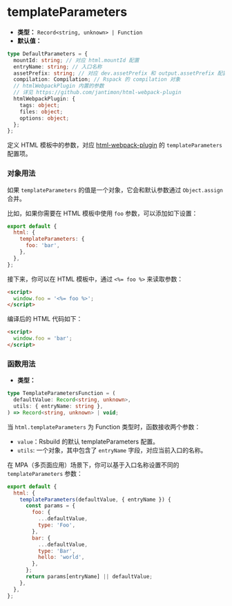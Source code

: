 # templateParameters

- **类型：** `Record<string, unknown> | Function`
- **默认值：**

```ts
type DefaultParameters = {
  mountId: string; // 对应 html.mountId 配置
  entryName: string; // 入口名称
  assetPrefix: string; // 对应 dev.assetPrefix 和 output.assetPrefix 配置
  compilation: Compilation; // Rspack 的 compilation 对象
  // htmlWebpackPlugin 内置的参数
  // 详见 https://github.com/jantimon/html-webpack-plugin
  htmlWebpackPlugin: {
    tags: object;
    files: object;
    options: object;
  };
};
```

定义 HTML 模板中的参数，对应 [html-webpack-plugin](https://github.com/jantimon/html-webpack-plugin) 的 `templateParameters` 配置项。

### 对象用法

如果 `templateParameters` 的值是一个对象，它会和默认参数通过 `Object.assign` 合并。

比如，如果你需要在 HTML 模板中使用 `foo` 参数，可以添加如下设置：

```js
export default {
  html: {
    templateParameters: {
      foo: 'bar',
    },
  },
};
```

接下来，你可以在 HTML 模板中，通过 `<%= foo %>` 来读取参数：

```html
<script>
  window.foo = '<%= foo %>';
</script>
```

编译后的 HTML 代码如下：

```html
<script>
  window.foo = 'bar';
</script>
```

### 函数用法

- **类型：**

```ts
type TemplateParametersFunction = (
  defaultValue: Record<string, unknown>,
  utils: { entryName: string },
) => Record<string, unknown> | void;
```

当 `html.templateParameters` 为 Function 类型时，函数接收两个参数：

- `value`：Rsbuild 的默认 templateParameters 配置。
- `utils`: 一个对象，其中包含了 `entryName` 字段，对应当前入口的名称。

在 MPA（多页面应用）场景下，你可以基于入口名称设置不同的 `templateParameters` 参数：

```js
export default {
  html: {
    templateParameters(defaultValue, { entryName }) {
      const params = {
        foo: {
          ...defaultValue,
          type: 'Foo',
        },
        bar: {
          ...defaultValue,
          type: 'Bar',
          hello: 'world',
        },
      };
      return params[entryName] || defaultValue;
    },
  },
};
```
